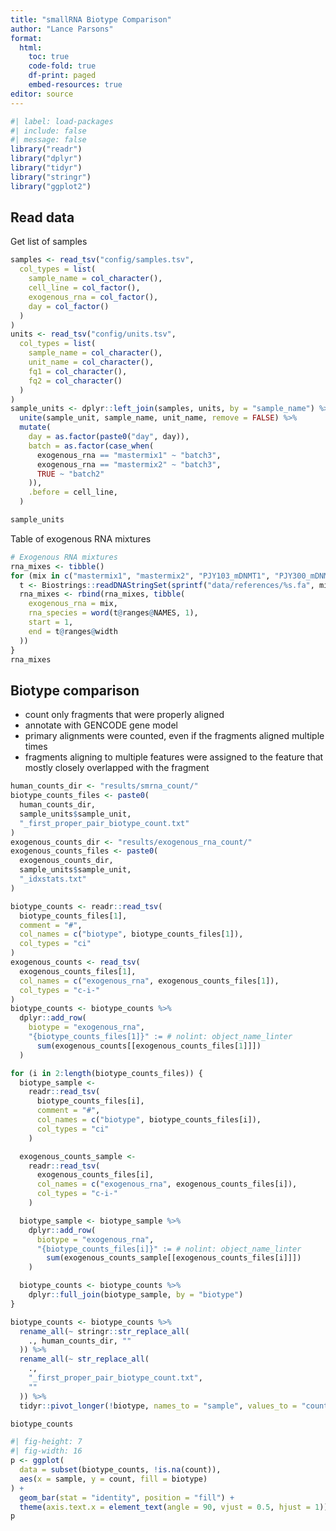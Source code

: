 ```yaml
---
title: "smallRNA Biotype Comparison"
author: "Lance Parsons"
format:
  html:
    toc: true
    code-fold: true
    df-print: paged
    embed-resources: true
editor: source
---
```


```r
#| label: load-packages
#| include: false
#| message: false
library("readr")
library("dplyr")
library("tidyr")
library("stringr")
library("ggplot2")
```

## Read data

Get list of samples

```r
samples <- read_tsv("config/samples.tsv",
  col_types = list(
    sample_name = col_character(),
    cell_line = col_factor(),
    exogenous_rna = col_factor(),
    day = col_factor()
  )
)
units <- read_tsv("config/units.tsv",
  col_types = list(
    sample_name = col_character(),
    unit_name = col_character(),
    fq1 = col_character(),
    fq2 = col_character()
  )
)
sample_units <- dplyr::left_join(samples, units, by = "sample_name") %>%
  unite(sample_unit, sample_name, unit_name, remove = FALSE) %>%
  mutate(
    day = as.factor(paste0("day", day)),
    batch = as.factor(case_when(
      exogenous_rna == "mastermix1" ~ "batch3",
      exogenous_rna == "mastermix2" ~ "batch3",
      TRUE ~ "batch2"
    )),
    .before = cell_line,
  )

sample_units
```

Table of exogenous RNA mixtures

```r
# Exogenous RNA mixtures
rna_mixes <- tibble()
for (mix in c("mastermix1", "mastermix2", "PJY103_mDNMT1", "PJY300_mDNMT1")) {
  t <- Biostrings::readDNAStringSet(sprintf("data/references/%s.fa", mix))
  rna_mixes <- rbind(rna_mixes, tibble(
    exogenous_rna = mix,
    rna_species = word(t@ranges@NAMES, 1),
    start = 1,
    end = t@ranges@width
  ))
}
rna_mixes
```

## Biotype comparison

* count only fragments that were properly aligned
* annotate with GENCODE gene model
* primary alignments were counted, even if the fragments aligned multiple times
* fragments aligning to multiple features were assigned to the feature that mostly closely overlapped with the fragment

```r
human_counts_dir <- "results/smrna_count/"
biotype_counts_files <- paste0(
  human_counts_dir,
  sample_units$sample_unit,
  "_first_proper_pair_biotype_count.txt"
)
exogenous_counts_dir <- "results/exogenous_rna_count/"
exogenous_counts_files <- paste0(
  exogenous_counts_dir,
  sample_units$sample_unit,
  "_idxstats.txt"
)

biotype_counts <- readr::read_tsv(
  biotype_counts_files[1],
  comment = "#",
  col_names = c("biotype", biotype_counts_files[1]),
  col_types = "ci"
)
exogenous_counts <- read_tsv(
  exogenous_counts_files[1],
  col_names = c("exogenous_rna", exogenous_counts_files[1]),
  col_types = "c-i-"
)
biotype_counts <- biotype_counts %>%
  dplyr::add_row(
    biotype = "exogenous_rna",
    "{biotype_counts_files[1]}" := # nolint: object_name_linter
      sum(exogenous_counts[[exogenous_counts_files[1]]])
  )

for (i in 2:length(biotype_counts_files)) {
  biotype_sample <-
    readr::read_tsv(
      biotype_counts_files[i],
      comment = "#",
      col_names = c("biotype", biotype_counts_files[i]),
      col_types = "ci"
    )

  exogenous_counts_sample <-
    readr::read_tsv(
      exogenous_counts_files[i],
      col_names = c("exogenous_rna", exogenous_counts_files[i]),
      col_types = "c-i-"
    )

  biotype_sample <- biotype_sample %>%
    dplyr::add_row(
      biotype = "exogenous_rna",
      "{biotype_counts_files[i]}" := # nolint: object_name_linter
        sum(exogenous_counts_sample[[exogenous_counts_files[i]]])
    )

  biotype_counts <- biotype_counts %>%
    dplyr::full_join(biotype_sample, by = "biotype")
}

biotype_counts <- biotype_counts %>%
  rename_all(~ stringr::str_replace_all(
    ., human_counts_dir, ""
  )) %>%
  rename_all(~ str_replace_all(
    .,
    "_first_proper_pair_biotype_count.txt",
    ""
  )) %>%
  tidyr::pivot_longer(!biotype, names_to = "sample", values_to = "count")

biotype_counts
```

```r
#| fig-height: 7
#| fig-width: 16
p <- ggplot(
  data = subset(biotype_counts, !is.na(count)),
  aes(x = sample, y = count, fill = biotype)
) +
  geom_bar(stat = "identity", position = "fill") +
  theme(axis.text.x = element_text(angle = 90, vjust = 0.5, hjust = 1))
p
```
